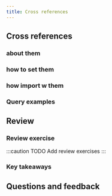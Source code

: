 ```yaml
---
title: Cross references
---
```


## Cross references

###  about them

### how to set them

### how import w them

### Query examples

## <i class="fa-solid fa-square-chevron-right"></i> Review

### <i class="fa-solid fa-pen-to-square"></i> Review exercise

:::caution TODO
Add review exercises
:::

### <i class="fa-solid fa-lightbulb-on"></i> Key takeaways

## Questions and feedback


<DocsFeedback/>